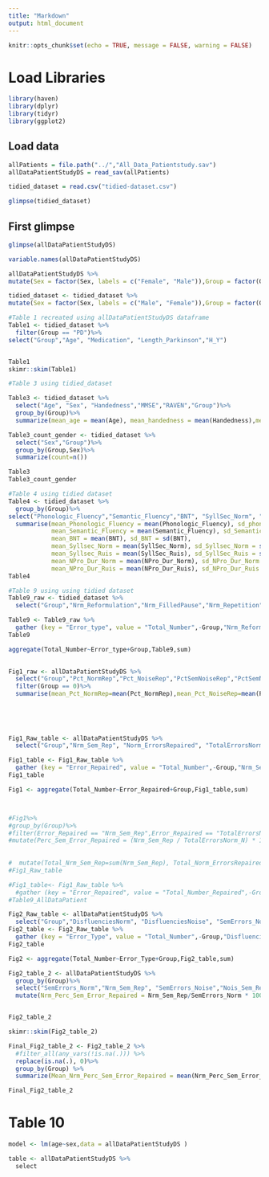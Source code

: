 ```yaml
---
title: "Markdown"
output: html_document
---
```


```r
knitr::opts_chunk$set(echo = TRUE, message = FALSE, warning = FALSE)
```

# Load Libraries
```r
library(haven)
library(dplyr)
library(tidyr)
library(ggplot2)
```
 


## Load data
```r

allPatients = file.path("../","All_Data_Patientstudy.sav")
allDataPatientStudyDS = read_sav(allPatients)

tidied_dataset = read.csv("tidied-dataset.csv")

```

```r
glimpse(tidied_dataset)
```


## First glimpse
```r
glimpse(allDataPatientStudyDS)

```
```r
variable.names(allDataPatientStudyDS)
```
```r
allDataPatientStudyDS %>%
mutate(Sex = factor(Sex, labels = c("Female", "Male")),Group = factor(Group, labels = c("PD", "Control")))


```
```r
tidied_dataset <- tidied_dataset %>%
mutate(Sex = factor(Sex, labels = c("Male", "Female")),Group = factor(Group, labels = c("Control", "PD")))
```
```r
#Table 1 recreated using allDataPatientStudyDS dataframe
Table1 <- tidied_dataset %>%
  filter(Group == "PD")%>%
select("Group","Age", "Medication", "Length_Parkinson","H_Y")


Table1
skimr::skim(Table1)
```


```r
#Table 3 using tidied_dataset

Table3 <- tidied_dataset %>%
  select("Age", "Sex", "Handedness","MMSE","RAVEN","Group")%>%
  group_by(Group)%>%
  summarize(mean_age = mean(Age), mean_handedness = mean(Handedness),mean_MMSE = mean(MMSE), mean_Raven = mean(RAVEN), count = n())

Table3_count_gender <- tidied_dataset %>%
  select("Sex","Group")%>%
  group_by(Group,Sex)%>%
  summarize(count=n())

Table3
Table3_count_gender


```


```r
#Table 4 using tidied dataset
Table4 <- tidied_dataset %>%
  group_by(Group)%>%
select("Phonologic_Fluency","Semantic_Fluency","BNT", "SyllSec_Norm", "SyllSec_Ruis", "NPro_Dur_Norm","NPro_Dur_Ruis")%>%
  summarise(mean_Phonologic_Fluency = mean(Phonologic_Fluency), sd_phonologic_fluency = sd(Phonologic_Fluency),
            mean_Semantic_Fluency = mean(Semantic_Fluency), sd_Semantic_Fluency = sd(Semantic_Fluency),
            mean_BNT = mean(BNT), sd_BNT = sd(BNT),
            mean_Syllsec_Norm = mean(SyllSec_Norm), sd_Syllsec_Norm = sd(SyllSec_Norm),
            mean_Syllsec_Ruis = mean(SyllSec_Ruis), sd_SyllSec_Ruis = sd(SyllSec_Ruis),
            mean_NPro_Dur_Norm = mean(NPro_Dur_Norm), sd_NPro_Dur_Norm = sd(NPro_Dur_Norm),
            mean_NPro_Dur_Ruis = mean(NPro_Dur_Ruis), sd_NPro_Dur_Ruis = sd(NPro_Dur_Ruis))
Table4

```


```r
#Table 9 using using tidied dataset
Table9_raw <- tidied_dataset %>%
  select("Group","Nrm_Reformulation","Nrm_FilledPause","Nrm_Repetition","Nois_Reformulation","Nois_FilledPause", "Nois_Repetition")

Table9 <- Table9_raw %>%
  gather (key = "Error_type", value = "Total_Number",-Group,"Nrm_Reformulation","Nrm_FilledPause","Nrm_Repetition","Nois_Reformulation","Nois_FilledPause", "Nois_Repetition")
Table9

aggregate(Total_Number~Error_type+Group,Table9,sum)
 

```
```r
Fig1_raw <- allDataPatientStudyDS %>%
  select("Group","Pct_NormRep","Pct_NoiseRep","PctSemNoiseRep","PctSemNormRep")%>%
  filter(Group == 0)%>%
  summarise(mean_Pct_NormRep=mean(Pct_NormRep),mean_Pct_NoiseRep=mean(Pct_NoiseRep),mean_PctSemNoiseRep=mean(PctSemNoiseRep),mean_PctSemNormRep=mean(PctSemNormRep))
 
 
 
  
```


```r
Fig1_Raw_table <- allDataPatientStudyDS %>% 
  select("Group","Nrm_Sem_Rep", "Norm_ErrorsRepaired", "TotalErrorsNorm_N", "Nois_Sem_Rep","Noise_ErrorsRepaired", "TotalErrorsNois_N") 

Fig1_table <- Fig1_Raw_table %>%
  gather (key = "Error_Repaired", value = "Total_Number",-Group,"Nrm_Sem_Rep", "Norm_ErrorsRepaired", "TotalErrorsNorm_N", "Nois_Sem_Rep","Noise_ErrorsRepaired", "TotalErrorsNois_N")
Fig1_table

Fig1 <- aggregate(Total_Number~Error_Repaired+Group,Fig1_table,sum)  



#Fig1%>%
#group_by(Group)%>%
#filter(Error_Repaired == "Nrm_Sem_Rep",Error_Repaired == "TotalErrorsNorm_N") %>%
#mutate(Perc_Sem_Error_Repaired = (Nrm_Sem_Rep / TotalErrorsNorm_N) * 100)
  
  
#  mutate(Total_Nrm_Sem_Rep=sum(Nrm_Sem_Rep), Total_Norm_ErrorsRepaired=sum(Norm_ErrorsRepaired), Total_TotalErrorsNorm_N = sum(TotalErrorsNorm_N), perc_Nrm_Sem_Rep = Total_Nrm_Sem_Rep / Total_TotalErrorsNorm_N, perc_Nrm_Total_Rep = Total_Norm_ErrorsRepaired/Total_TotalErrorsNorm_N,Total_Nois_Sem_Rep = sum(Nois_Sem_Rep),Total_Noise_ErrorsRepaired=sum(Noise_ErrorsRepaired),Total_TotalErrorsNois_N = sum(TotalErrorsNois_N), perc_Nois_Sem_Rep = Total_Nois_Sem_Rep / Total_TotalErrorsNois_N, perc_Nois_Total_Rep = Total_Noise_ErrorsRepaired/Total_TotalErrorsNois_N) 
#Fig1_Raw_table 

```

```r
#Fig1_table<- Fig1_Raw_table %>%
  #gather (key = "Error_Repaired", value = "Total_Number_Repaired",-Group,"Nrm_Reformulation","Nrm_FilledPause","Nrm_Repetition","Nois_Reformulation","Nois_FilledPause", "Nois_Repetition")
#Table9_AllDataPatient
```

```r
Fig2_Raw_table <- allDataPatientStudyDS %>% 
  select("Group","DisfluenciesNorm", "DisfluenciesNoise", "SemErrors_Norm","Nrm_Sem_Rep", "SemErrors_Noise","Nois_Sem_Rep", "Norm_ErrorsRepaired","Noise_ErrorsRepaired","TotalErrorsNorm_N","TotalErrorsNois_N" ) 
Fig2_table <- Fig2_Raw_table %>%
  gather (key = "Error_Type", value = "Total_Number",-Group,"DisfluenciesNorm", "DisfluenciesNoise", "SemErrors_Norm","Nrm_Sem_Rep", "SemErrors_Noise","Nois_Sem_Rep", "Norm_ErrorsRepaired","Noise_ErrorsRepaired","TotalErrorsNorm_N","TotalErrorsNois_N")
Fig2_table

Fig2 <- aggregate(Total_Number~Error_Type+Group,Fig2_table,sum)  


```
```r
Fig2_table_2 <- allDataPatientStudyDS %>%
  group_by(Group)%>%
  select("SemErrors_Norm","Nrm_Sem_Rep", "SemErrors_Noise","Nois_Sem_Rep", "Norm_ErrorsRepaired","Noise_ErrorsRepaired","TotalErrorsNorm_N","TotalErrorsNois_N" )%>%
  mutate(Nrm_Perc_Sem_Error_Repaired = Nrm_Sem_Rep/SemErrors_Norm * 100, Nois_Per_Sem_Error_Repaired = Nois_Sem_Rep/SemErrors_Noise *100, Nrm_Perc_Total_Error_Rep = Norm_ErrorsRepaired/TotalErrorsNorm_N *100, Nois_Per_Total_Error_Rep = Noise_ErrorsRepaired/TotalErrorsNois_N *100)


Fig2_table_2

skimr::skim(Fig2_table_2)


```
```r
Final_Fig2_table_2 <- Fig2_table_2 %>%
  #filter_all(any_vars(!is.na(.))) %>%
  replace(is.na(.), 0)%>%
  group_by(Group) %>% 
  summarize(Mean_Nrm_Perc_Sem_Error_Repaired = mean(Nrm_Perc_Sem_Error_Repaired),Mean_Nois_Per_Sem_Error_Repaired = mean(Nois_Per_Sem_Error_Repaired), Mean_Nrm_Perc_Total_Error_Repaired = mean(Nrm_Perc_Total_Error_Rep),Mean_Nois_Perc_Total_Error_Repaired = mean(Nois_Per_Total_Error_Rep))

Final_Fig2_table_2   
```

# Table 10
```r

model <- lm(age~sex,data = allDataPatientStudyDS )

table <- allDataPatientStudyDS %>%
  select 
```



